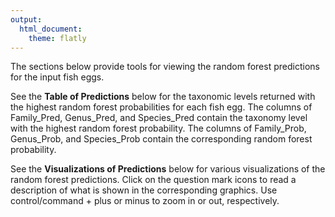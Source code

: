 ```yaml
---
output:
  html_document:
    theme: flatly
---
```


The sections below provide tools for viewing the random forest predictions for the input fish eggs.

See the **Table of Predictions** below for the taxonomic levels returned with the highest random forest probabilities for each fish egg. The columns of Family_Pred, Genus_Pred, and Species_Pred contain the taxonomy level with the highest random forest probability. The columns of Family_Prob, Genus_Prob, and Species_Prob contain the corresponding random forest probability.

See the **Visualizations of Predictions** below for various visualizations of the random forest predictions. Click on the question mark icons to read a description of what is shown in the corresponding graphics. Use control/command + plus or minus to zoom in or out, respectively.